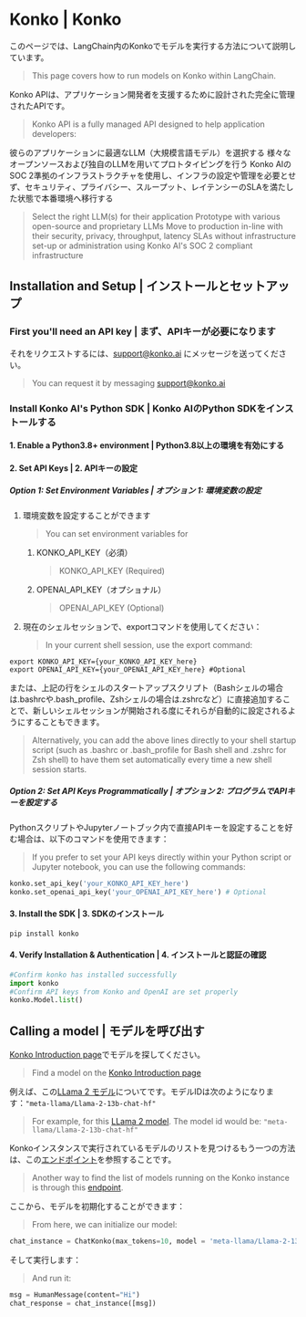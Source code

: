 # Konko | Konko

このページでは、LangChain内のKonkoでモデルを実行する方法について説明しています。

> This page covers how to run models on Konko within LangChain.

Konko APIは、アプリケーション開発者を支援するために設計された完全に管理されたAPIです。

> Konko API is a fully managed API designed to help application developers:

彼らのアプリケーションに最適なLLM（大規模言語モデル）を選択する
様々なオープンソースおよび独自のLLMを用いてプロトタイピングを行う
Konko AIのSOC 2準拠のインフラストラクチャを使用し、インフラの設定や管理を必要とせず、セキュリティ、プライバシー、スループット、レイテンシーのSLAを満たした状態で本番環境へ移行する

> Select the right LLM(s) for their application
> Prototype with various open-source and proprietary LLMs
> Move to production in-line with their security, privacy, throughput, latency SLAs without infrastructure set-up or administration using Konko AI's SOC 2 compliant infrastructure

## Installation and Setup | インストールとセットアップ

### First you'll need an API key | まず、APIキーが必要になります

それをリクエストするには、<support@konko.ai> にメッセージを送ってください。

> You can request it by messaging <support@konko.ai>

### Install Konko AI's Python SDK | Konko AIのPython SDKをインストールする

#### 1. Enable a Python3.8+ environment | Python3.8以上の環境を有効にする

#### 2. Set API Keys | 2. APIキーの設定

##### Option 1: Set Environment Variables | オプション 1: 環境変数の設定

1. 環境変数を設定することができます
   > You can set environment variables for
   1. KONKO\_API\_KEY（必須）
      > KONKO\_API\_KEY (Required)
   2. OPENAI\_API\_KEY（オプショナル）
      > OPENAI\_API\_KEY (Optional)

2. 現在のシェルセッションで、exportコマンドを使用してください：
   > In your current shell session, use the export command:

```shell
export KONKO_API_KEY={your_KONKO_API_KEY_here}
export OPENAI_API_KEY={your_OPENAI_API_KEY_here} #Optional
```

または、上記の行をシェルのスタートアップスクリプト（Bashシェルの場合は.bashrcや.bash\_profile、Zshシェルの場合は.zshrcなど）に直接追加することで、新しいシェルセッションが開始される度にそれらが自動的に設定されるようにすることもできます。

> Alternatively, you can add the above lines directly to your shell startup script (such as .bashrc or .bash\_profile for Bash shell and .zshrc for Zsh shell) to have them set automatically every time a new shell session starts.

##### Option 2: Set API Keys Programmatically | オプション 2: プログラムでAPIキーを設定する

PythonスクリプトやJupyterノートブック内で直接APIキーを設定することを好む場合は、以下のコマンドを使用できます：

> If you prefer to set your API keys directly within your Python script or Jupyter notebook, you can use the following commands:

```python
konko.set_api_key('your_KONKO_API_KEY_here')  
konko.set_openai_api_key('your_OPENAI_API_KEY_here') # Optional
```

#### 3. Install the SDK | 3. SDKのインストール

```shell
pip install konko
```

#### 4. Verify Installation & Authentication | 4. インストールと認証の確認

```python
#Confirm konko has installed successfully
import konko
#Confirm API keys from Konko and OpenAI are set properly
konko.Model.list()
```

## Calling a model | モデルを呼び出す

[Konko Introduction page](https://docs.konko.ai/docs#available-models)でモデルを探してください。

> Find a model on the [Konko Introduction page](https://docs.konko.ai/docs#available-models)

例えば、この[LLama 2 モデル](https://docs.konko.ai/docs/meta-llama-2-13b-chat)についてです。モデルIDは次のようになります：`"meta-llama/Llama-2-13b-chat-hf"`

> For example, for this [LLama 2 model](https://docs.konko.ai/docs/meta-llama-2-13b-chat). The model id would be: `"meta-llama/Llama-2-13b-chat-hf"`

Konkoインスタンスで実行されているモデルのリストを見つけるもう一つの方法は、この[エンドポイント](https://docs.konko.ai/reference/listmodels)を参照することです。

> Another way to find the list of models running on the Konko instance is through this [endpoint](https://docs.konko.ai/reference/listmodels).

ここから、モデルを初期化することができます：

> From here, we can initialize our model:

```python
chat_instance = ChatKonko(max_tokens=10, model = 'meta-llama/Llama-2-13b-chat-hf')
```

そして実行します：

> And run it:

```python
msg = HumanMessage(content="Hi")
chat_response = chat_instance([msg])
```
